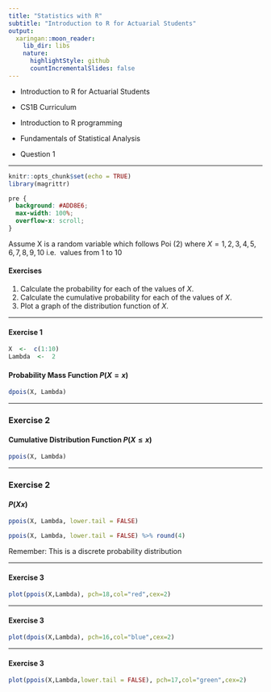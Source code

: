 ```yaml
---
title: "Statistics with R"
subtitle: "Introduction to R for Actuarial Students"
output:
  xaringan::moon_reader:
    lib_dir: libs
    nature:
      highlightStyle: github
      countIncrementalSlides: false
---
```


* Introduction to R for Actuarial Students

* CS1B Curriculum

* Introduction to R programming
* Fundamentals of Statistical Analysis

* Question 1

---


```r
knitr::opts_chunk$set(echo = TRUE)
library(magrittr)
```

```css
pre {
  background: #ADD8E6;
  max-width: 100%;
  overflow-x: scroll;
}
```

Assume X is a random variable which follows Poi (2) where $X = 1,2,3,4,5,6,7,8,9,10$ i.e. 
values from 1 to 10


#### Exercises

1. Calculate the probability for each of the values of $X$. 
2. Calculate the cumulative probability for each of the values of $X$.
3. Plot a graph of the distribution function of $X$. 


---

#### Exercise 1

```r
X  <-  c(1:10)
Lambda  <-  2 
```

#### Probability Mass Function $P(X=x)$

```r
dpois(X, Lambda)
```



---

### Exercise 2 

#### Cumulative Distribution Function $P(X \leq x)$

```r
ppois(X, Lambda)
```



---

### Exercise 2 

#### $P(X x)$

```r
ppois(X, Lambda, lower.tail = FALSE)
```

```r
ppois(X, Lambda, lower.tail = FALSE) %>% round(4)
```

Remember: This is a discrete probability distribution


---

#### Exercise 3 


```r
plot(ppois(X,Lambda), pch=18,col="red",cex=2)
```

---


#### Exercise 3 



```r
plot(dpois(X,Lambda), pch=16,col="blue",cex=2)
```


---

#### Exercise 3 


```r
plot(ppois(X,Lambda,lower.tail = FALSE), pch=17,col="green",cex=2)
```

